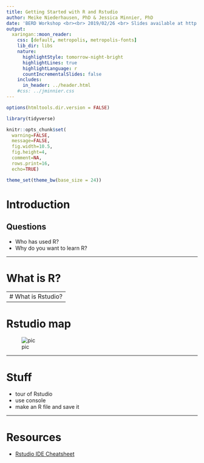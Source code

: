 ```yaml
---
title: Getting Started with R and Rstudio
author: Meike Niederhausen, PhD & Jessica Minnier, PhD
date: 'BERD Workshop <br><br> 2019/02/26 <br> Slides available at http://bit.ly/berd01'
output: 
  xaringan::moon_reader:
    css: [default, metropolis, metropolis-fonts]
    lib_dir: libs
    nature:
      highlightStyle: tomorrow-night-bright
      highlightLines: true
      highlightLanguage: r
      countIncrementalSlides: false
    includes:
      in_header: ../header.html   
    #css: ../jminnier.css
---
```


```r
options(htmltools.dir.version = FALSE)

library(tidyverse)

knitr::opts_chunk$set(
  warning=FALSE, 
  message=FALSE, 
  fig.width=10.5, 
  fig.height=4, 
  comment=NA, 
  rows.print=16,
  echo=TRUE)

theme_set(theme_bw(base_size = 24))
```


# Introduction 

## Questions

- Who has used R?
- Why do you want to learn R?

---

# What is R?

---
# What is Rstudio?
---

# Rstudio map

![pic](http://www-users.york.ac.uk/~er13/RStudio%20Anatomy.svg)

---

# Stuff

- tour of Rstudio
- use console
- make an R file and save it

---

# Resources

- [Rstudio IDE Cheatsheet](https://resources.rstudio.com/rstudio-cheatsheets/rstudio-ide-cheat-sheet)
